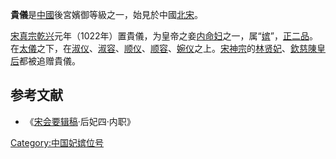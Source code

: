 '''貴儀'''是[[中國|中國]]後宮嬪御等級之一，始見於中國[[北宋|北宋]]。

[[宋真宗|宋真宗]][[乾兴|乾兴]]元年（1022年）置貴儀，为皇帝之妾[[内命妇|内命妇]]之一，属“[[嫔|嫔]]”，[[正二品|正二品]]。在[[太儀|太儀]]之下，在[[淑仪|淑仪]]、[[淑容|淑容]]、[[顺仪|顺仪]]、[[顺容|顺容]]、[[婉仪|婉仪]]之上。[[宋神宗|宋神宗]]的[[林贤妃_(宋神宗)|林贤妃]]、[[欽慈陳皇后|欽慈陳皇后]]都被追赠貴儀。

==参考文献==
* 《[[宋会要辑稿|宋会要辑稿]]·后妃四·内职》
{{DEFAULTSORT:G}}
[[Category:中国妃嫔位号|Category:中国妃嫔位号]]